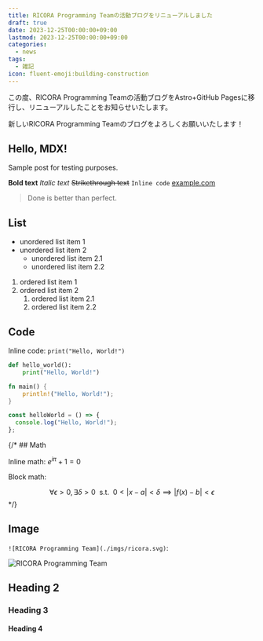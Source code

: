 ```yaml
---
title: RICORA Programming Teamの活動ブログをリニューアルしました
draft: true
date: 2023-12-25T00:00:00+09:00
lastmod: 2023-12-25T00:00:00+09:00
categories:
  - news
tags:
  - 雑記
icon: fluent-emoji:building-construction
---
```


この度、RICORA Programming Teamの活動ブログをAstro+GitHub Pagesに移行し、リニューアルしたことをお知らせいたします。

新しいRICORA Programming Teamのブログをよろしくお願いいたします！

## Hello, MDX!

Sample post for testing purposes.

**Bold text**
_Italic text_
~~Strikethrough text~~
`Inline code`
[example.com](https://example.com)

> Done is better than perfect.

## List

- unordered list item 1
- unordered list item 2
  - unordered list item 2.1
  - unordered list item 2.2

1. ordered list item 1
2. ordered list item 2
   1. ordered list item 2.1
   2. ordered list item 2.2

## Code

Inline code: `print("Hello, World!")`

```python
def hello_world():
    print("Hello, World!")
```

```rust
fn main() {
    println!("Hello, World!");
}
```

```javascript
const helloWorld = () => {
  console.log("Hello, World!");
};
```

{/* ## Math

Inline math: $e^{i\pi} + 1 = 0$

Block math:

$$
\forall \epsilon > 0, \exists \delta > 0
~~\mathrm{s.t.}~~
0 < |x - a| < \delta \implies |f(x) - b| < \epsilon
$$ */}

## Image

`![RICORA Programming Team](./imgs/ricora.svg)`:

![RICORA Programming Team](./imgs/ricora.svg)

## Heading 2

### Heading 3

#### Heading 4
